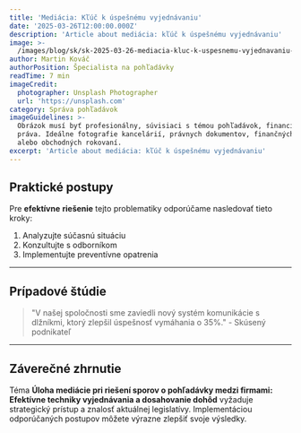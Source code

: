 ```yaml
---
title: 'Mediácia: Kľúč k úspešnému vyjednávaniu'
date: '2025-03-26T12:00:00.000Z'
description: 'Article about mediácia: kľúč k úspešnému vyjednávaniu'
image: >-
  /images/blog/sk/sk-2025-03-26-mediacia-kluc-k-uspesnemu-vyjednavaniu-1743103070985.jpg
author: Martin Kováč
authorPosition: Špecialista na pohľadávky
readTime: 7 min
imageCredit:
  photographer: Unsplash Photographer
  url: 'https://unsplash.com'
category: Správa pohľadávok
imageGuidelines: >-
  Obrázok musí byť profesionálny, súvisiaci s témou pohľadávok, financií alebo
  práva. Ideálne fotografie kancelárií, právnych dokumentov, finančných grafov
  alebo obchodných rokovaní.
excerpt: 'Article about mediácia: kľúč k úspešnému vyjednávaniu'
---
```

## Praktické postupy

Pre **efektívne** **riešenie** tejto problematiky odporúčame nasledovať tieto kroky:

1. Analyzujte súčasnú situáciu
2. Konzultujte s odborníkom
3. Implementujte preventívne opatrenia

---

## Prípadové štúdie

> "V našej spoločnosti sme zaviedli nový systém komunikácie s dlžníkmi, ktorý zlepšil úspešnosť vymáhania o 35%." - Skúsený podnikateľ

---

## Záverečné zhrnutie

Téma **Úloha mediácie pri riešení sporov o **pohľadávky** medzi firmami: **Efektívne** techniky vyjednávania a dosahovanie dohôd** vyžaduje strategický prístup a znalosť aktuálnej legislatívy. Implementáciou odporúčaných postupov môžete výrazne zlepšiť svoje výsledky.
